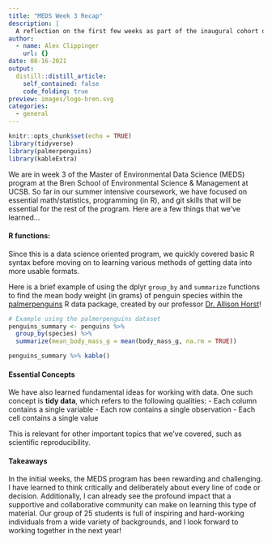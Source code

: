 ```yaml
---
title: "MEDS Week 3 Recap"
description: |
  A reflection on the first few weeks as part of the inaugural cohort of the Master of Environmental Data Science program at the Bren School of Environmental Science & Management, UCSB
author:
  - name: Alex Clippinger
    url: {}
date: 08-16-2021
output:
  distill::distill_article:
    self_contained: false
    code_folding: true
preview: images/logo-bren.svg
categories:
  - general
---
```



```r
knitr::opts_chunk$set(echo = TRUE)
library(tidyverse)
library(palmerpenguins)
library(kableExtra)
```

We are in week 3 of the Master of Environmental Data Science (MEDS) program at the Bren School of Environmental Science & Management at UCSB. So far in our summer intensive coursework, we have focused on essential math/statistics, programming (in R), and git skills that will be essential for the rest of the program. Here are a few things that we've learned...

#### R functions:

Since this is a data science oriented program, we quickly covered basic R syntax before moving on to learning various methods of getting data into more usable formats.

Here is a brief example of using the dplyr `group_by` and `summarize` functions to find the mean body weight (in grams) of penguin species within the [palmerpenguins](https://allisonhorst.github.io/palmerpenguins/) R data package, created by our professor [Dr. Allison Horst](https://bren.ucsb.edu/people/allison-horst)!

```r
# Example using the palmerpenguins dataset
penguins_summary <- penguins %>% 
  group_by(species) %>% 
  summarize(mean_body_mass_g = mean(body_mass_g, na.rm = TRUE))

penguins_summary %>% kable()
```

#### Essential Concepts

We have also learned fundamental ideas for working with data. One such concept is **tidy data**, which refers to the following qualities:
- Each column contains a single variable
- Each row contains a single observation
- Each cell contains a single value

This is relevant for other important topics that we've covered, such as scientific reproducibility.

#### Takeaways

In the initial weeks, the MEDS program has been rewarding and challenging. I have learned to think critically and deliberately about every line of code or decision. Additionally, I can already see the profound impact that a supportive and collaborative community can make on learning this type of material. Our group of 25 students is full of inspiring and hard-working individuals from a wide variety of backgrounds, and I look forward to working together in the next year!
